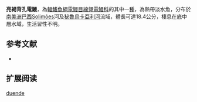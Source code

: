 {{Speciesbox
| name = 亮褐背孔電鰻
| image = 
| image_caption = 
| image_width = 250px
| status = NE
| status_system = IUCN3.1
| genus = Porotergus
| species = duende
| authority = [[de_Santana_&_Crampton|de Santana & Crampton]], 2010
| synonyms = 
}}
'''亮褐背孔電鰻'''，為[[輻鰭魚綱|輻鰭魚綱]][[電鰻目|電鰻目]][[線翎電鰻科|線翎電鰻科]]的其中一[[種|種]]，為熱帶淡水魚，分布於[[南美洲|南美洲]][[巴西|巴西]]Solimões河及[[秘魯|秘魯]][[烏卡亞利河|烏卡亞利河]]流域，體長可達18.4公分，棲息在底中層水域，生活習性不明。

==参考文献==
*{{FishBase_species|genus=Porotergus|species=duende|year=2015|month=10}}

== 扩展阅读 ==
{{refbegin}}
{{wikispecies-inline|Porotergus duende|亮褐背孔電鰻}}
{{refend}}
{{Taxonbar|from=Q6412721}}

[[Category:背孔電鰻屬|duende]]